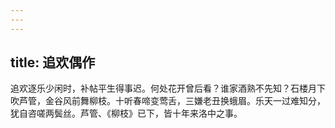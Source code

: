 ```yaml
---
---
---
```

title: 追欢偶作
---



追欢逐乐少闲时，补帖平生得事迟。何处花开曾后看？谁家酒熟不先知？石楼月下吹芦管，金谷风前舞柳枝。十听春啼变莺舌，三嫌老丑换蛾眉。乐天一过难知分，犹自咨嗟两鬓丝。芦管、《柳枝》已下，皆十年来洛中之事。